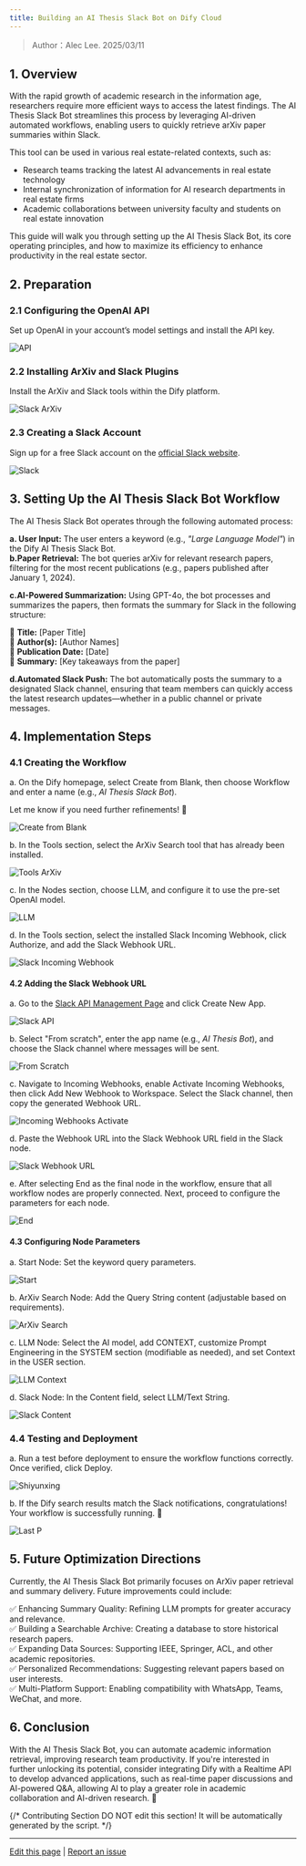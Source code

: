 ```yaml
---
title: Building an AI Thesis Slack Bot on Dify Cloud
---
```


> Author：Alec Lee. 2025/03/11

## 1. Overview

With the rapid growth of academic research in the information age, researchers require more efficient ways to access the latest findings. The AI Thesis Slack Bot streamlines this process by leveraging AI-driven automated workflows, enabling users to quickly retrieve arXiv paper summaries within Slack.

This tool can be used in various real estate-related contexts, such as:

* Research teams tracking the latest AI advancements in real estate technology  
* Internal synchronization of information for AI research departments in real estate firms  
* Academic collaborations between university faculty and students on real estate innovation

This guide will walk you through setting up the AI Thesis Slack Bot, its core operating principles, and how to maximize its efficiency to enhance productivity in the real estate sector.

## 2. Preparation

### 2.1 Configuring the OpenAI API

Set up OpenAI in your account’s model settings and install the API key.

![API](https://raw.githubusercontent.com/aleclee1005/MyPic/refs/heads/img/001API.jpg)

### 2.2 Installing ArXiv and Slack Plugins

Install the ArXiv and Slack tools within the Dify platform.

<img
src="https://raw.githubusercontent.com/aleclee1005/MyPic/refs/heads/img/002SlackArXiv.jpg"
className="mx-auto"
alt="Slack ArXiv"
/>

### 2.3 Creating a Slack Account

Sign up for a free Slack account on the [official Slack website](https://slack.com/intl/en-gb/get-started?entry_point=help_center#/createnew).

![Slack](https://raw.githubusercontent.com/aleclee1005/MyPic/refs/heads/img/003SlackAccount.jpg)

## 3. Setting Up the AI Thesis Slack Bot Workflow

The AI Thesis Slack Bot operates through the following automated process:

**a. User Input:** The user enters a keyword (e.g., *"Large Language Model"*) in the Dify AI Thesis Slack Bot.  
**b.Paper Retrieval:** The bot queries arXiv for relevant research papers, filtering for the most recent publications (e.g., papers published after January 1, 2024).

**c.AI-Powered Summarization:** Using GPT-4o, the bot processes and summarizes the papers, then formats the summary for Slack in the following structure:

 📄 **Title:** \[Paper Title\]  
 👤 **Author(s):** \[Author Names\]  
 📆 **Publication Date:** \[Date\]  
 📌 **Summary:** \[Key takeaways from the paper\]

**d.Automated Slack Push:** The bot automatically posts the summary to a designated Slack channel, ensuring that team members can quickly access the latest research updates—whether in a public channel or private messages.

## 4. Implementation Steps

### 4.1 Creating the Workflow

a. On the Dify homepage, select Create from Blank, then choose Workflow and enter a name (e.g., *AI Thesis Slack Bot*).

Let me know if you need further refinements\! 🚀

![Create from Blank](https://raw.githubusercontent.com/aleclee1005/MyPic/refs/heads/img/004Createfromblank.jpg)

b. In the Tools section, select the ArXiv Search tool that has already been installed.

![Tools ArXiv](https://raw.githubusercontent.com/aleclee1005/MyPic/refs/heads/img/005ToolsArXiv.jpg)

c. In the Nodes section, choose LLM, and configure it to use the pre-set OpenAI model.

![LLM](https://raw.githubusercontent.com/aleclee1005/MyPic/refs/heads/img/006LLM.jpg)

d. In the Tools section, select the installed Slack Incoming Webhook, click Authorize, and add the Slack Webhook URL.

![Slack Incoming Webhook](https://raw.githubusercontent.com/aleclee1005/MyPic/refs/heads/img/007Slackincomingwebhook.jpg)

#### 4.2 Adding the Slack Webhook URL

a. Go to the [Slack API Management Page](https://api.slack.com/apps) and click Create New App.

![Slack API](https://raw.githubusercontent.com/aleclee1005/MyPic/refs/heads/img/008Slackapi.jpg)

b. Select "From scratch", enter the app name (e.g., *AI Thesis Bot*), and choose the Slack channel where messages will be sent.

![From Scratch](https://raw.githubusercontent.com/aleclee1005/MyPic/refs/heads/img/009Fromscratch.jpg)

c. Navigate to Incoming Webhooks, enable Activate Incoming Webhooks, then click Add New Webhook to Workspace. Select the Slack channel, then copy the generated Webhook URL.

![Incoming Webhooks Activate](https://raw.githubusercontent.com/aleclee1005/MyPic/refs/heads/img/010IncomingwebhooksActivate.jpg)

d. Paste the Webhook URL into the Slack Webhook URL field in the Slack node.

![Slack Webhook URL](https://raw.githubusercontent.com/aleclee1005/MyPic/refs/heads/img/011SlackWehookURL.jpg)

e. After selecting End as the final node in the workflow, ensure that all workflow nodes are properly connected. Next, proceed to configure the parameters for each node.

![End](https://raw.githubusercontent.com/aleclee1005/MyPic/refs/heads/img/012End.jpg)

#### 4.3 Configuring Node Parameters

a. Start Node: Set the keyword query parameters.

![Start](https://raw.githubusercontent.com/aleclee1005/MyPic/refs/heads/img/013StartNode.jpg)

b. ArXiv Search Node: Add the Query String content (adjustable based on requirements).

<img
src="https://raw.githubusercontent.com/aleclee1005/MyPic/refs/heads/img/014ArvPara.jpg"
className="mx-auto"
alt="ArXiv Search"
/>

c. LLM Node: Select the AI model, add CONTEXT, customize Prompt Engineering in the SYSTEM section (modifiable as needed), and set Context in the USER section.

![LLM Context](https://raw.githubusercontent.com/aleclee1005/MyPic/refs/heads/img/015LLMcontext.jpg)

d. Slack Node: In the Content field, select LLM/Text String.

![Slack Content](https://raw.githubusercontent.com/aleclee1005/MyPic/refs/heads/img/016SlackEndP.jpg)

### 4.4 Testing and Deployment

a. Run a test before deployment to ensure the workflow functions correctly. Once verified, click Deploy.

![Shiyunxing](https://raw.githubusercontent.com/aleclee1005/MyPic/refs/heads/img/018TestInupt.jpg)

b. If the Dify search results match the Slack notifications, congratulations\! Your workflow is successfully running. 🎉

![Last P](https://raw.githubusercontent.com/aleclee1005/MyPic/refs/heads/img/019LastPTest.jpg)

## 5. Future Optimization Directions

Currently, the AI Thesis Slack Bot primarily focuses on ArXiv paper retrieval and summary delivery. Future improvements could include:

 ✅ Enhancing Summary Quality: Refining LLM prompts for greater accuracy and relevance.  
 ✅ Building a Searchable Archive: Creating a database to store historical research papers.  
 ✅ Expanding Data Sources: Supporting IEEE, Springer, ACL, and other academic repositories.  
 ✅ Personalized Recommendations: Suggesting relevant papers based on user interests.  
 ✅ Multi-Platform Support: Enabling compatibility with WhatsApp, Teams, WeChat, and more.

## 6. Conclusion

With the AI Thesis Slack Bot, you can automate academic information retrieval, improving research team productivity. If you're interested in further unlocking its potential, consider integrating Dify with a Realtime API to develop advanced applications, such as real-time paper discussions and AI-powered Q\&A, allowing AI to play a greater role in academic collaboration and AI-driven research. 🚀

{/*
Contributing Section
DO NOT edit this section!
It will be automatically generated by the script.
*/}

---

[Edit this page](https://github.com/langgenius/dify-docs/edit/main/en/learn-more/use-cases/building-an-ai-thesis-slack-bot.mdx) | [Report an issue](https://github.com/langgenius/dify-docs/issues/new?title=Documentation%20Issue%3A%20ing-an-ai-thesis-slack-&body=%23%23%20Issue%20Description%0A%3C%21--%20Please%20briefly%20describe%20the%20issue%20you%20found%20--%3E%0A%0A%23%23%20Page%20Link%0Ahttps%3A%2F%2Fgithub.com%2Flanggenius%2Fdify-docs%2Fblob%2Fmain%2Fen/learn-more/use-cases%2Fbuilding-an-ai-thesis-slack-bot.mdx%0A%0A%23%23%20Suggested%20Changes%0A%3C%21--%20If%20you%20have%20specific%20suggestions%20for%20changes%2C%20please%20describe%20them%20here%20--%3E%0A%0A%3C%21--%20Thank%20you%20for%20helping%20improve%20our%20documentation%21%20--%3E)


